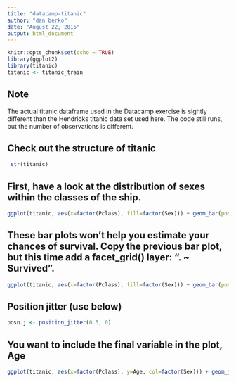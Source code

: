 ```yaml
---
title: "datacamp-titanic"
author: "dan berko"
date: "August 22, 2016"
output: html_document
---
```


```r
knitr::opts_chunk$set(echo = TRUE)
library(ggplot2)
library(titanic)
titanic <- titanic_train
```

## Note

The actual titanic dataframe used in the Datacamp exercise is sightly different than the Hendricks titanic data set used here. The code still runs, but the number of observations is different.


## Check out the structure of titanic
 
```r
 str(titanic)

```

## First, have a look at the distribution of sexes within the classes of the ship.

```r
ggplot(titanic, aes(x=factor(Pclass), fill=factor(Sex))) + geom_bar(position='dodge') 

```

## These bar plots won't help you estimate your chances of survival. Copy the previous bar plot, but this time add a facet_grid() layer: ". ~ Survived".

```r
ggplot(titanic, aes(x=factor(Pclass), fill=factor(Sex))) + geom_bar(position='dodge') + facet_grid(. ~ Survived)
```

## Position jitter (use below)

```r
posn.j <- position_jitter(0.5, 0)
```

## You want to include the final variable in the plot, Age

```r
ggplot(titanic, aes(x=factor(Pclass), y=Age, col=factor(Sex))) + geom_jitter(size=3, alpha=0.5, position=posn.j) + facet_grid(. ~ Survived)
```
